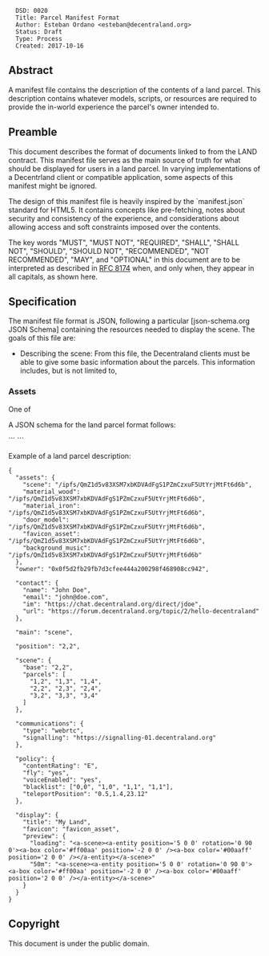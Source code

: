<pre>
  DSD: 0020
  Title: Parcel Manifest Format
  Author: Esteban Ordano <esteban@decentraland.org>
  Status: Draft
  Type: Process
  Created: 2017-10-16
</pre>

==Abstract==

A manifest file contains the description of the contents of a land parcel. This description contains whatever models, scripts, or resources are required to provide the in-world experience the parcel's owner intended to.

==Preamble==

This document describes the format of documents linked to from the LAND contract. This manifest file serves as the main source of truth for what should be displayed for users in a land parcel. In varying implementations of a Decentrland client or compatible application, some aspects of this manifest might be ignored.

The design of this manifest file is heavily inspired by the `manifest.json` standard for HTML5. It contains concepts like pre-fetching, notes about security and consistency of the experience, and considerations about allowing access and soft constraints imposed over the contents.

The key words "MUST", "MUST NOT", "REQUIRED", "SHALL", "SHALL NOT", "SHOULD", "SHOULD NOT", "RECOMMENDED", "NOT RECOMMENDED", "MAY", and "OPTIONAL" in this document are to be interpreted as described in [https://tools.ietf.org/html/rfc8174 RFC 8174] when, and only when, they appear in all capitals, as shown here.

==Specification==

The manifest file format is JSON, following a particular [json-schema.org JSON Schema] containing the resources needed to display the scene. The goals of this file are:

* Describing the scene: From this file, the Decentraland clients must be able to give some basic information about the parcels. This information includes, but is not limited to,

===Assets===

One of

A JSON schema for the land parcel format follows:

```
```

Example of a land parcel description:

<pre>
{
  "assets": {
    "scene": "/ipfs/QmZ1d5v83XSM7xbKDVAdFgS1PZmCzxuF5UtYrjMtFt6d6b",
    "material_wood": "/ipfs/QmZ1d5v83XSM7xbKDVAdFgS1PZmCzxuF5UtYrjMtFt6d6b",
    "material_iron": "/ipfs/QmZ1d5v83XSM7xbKDVAdFgS1PZmCzxuF5UtYrjMtFt6d6b",
    "door_model": "/ipfs/QmZ1d5v83XSM7xbKDVAdFgS1PZmCzxuF5UtYrjMtFt6d6b",
    "favicon_asset": "/ipfs/QmZ1d5v83XSM7xbKDVAdFgS1PZmCzxuF5UtYrjMtFt6d6b",
    "background_music": "/ipfs/QmZ1d5v83XSM7xbKDVAdFgS1PZmCzxuF5UtYrjMtFt6d6b"
  },
  "owner": "0x0f5d2fb29fb7d3cfee444a200298f468908cc942",

  "contact": {
    "name": "John Doe",
    "email": "john@doe.com",
    "im": "https://chat.decentraland.org/direct/jdoe",
    "url": "https://forum.decentraland.org/topic/2/hello-decentraland"
  },

  "main": "scene",

  "position": "2,2",

  "scene": {
    "base": "2,2",
    "parcels": [
      "1,2", "1,3", "1,4",
      "2,2", "2,3", "2,4",
      "3,2", "3,3", "3,4"
    ]
  },

  "communications": {
    "type": "webrtc",
    "signalling": "https://signalling-01.decentraland.org"
  },

  "policy": {
    "contentRating": "E",
    "fly": "yes",
    "voiceEnabled": "yes",
    "blacklist": ["0,0", "1,0", "1,1", "1,1"],
    "teleportPosition": "0.5,1.4,23.12"
  },

  "display": {
    "title": "My Land",
    "favicon": "favicon_asset",
    "preview": {
      "loading": "<a-scene><a-entity position='5 0 0' rotation='0 90 0'><a-box color='#ff00aa' position='-2 0 0' /><a-box color='#00aaff' position='2 0 0' /></a-entity></a-scene>"
      "50m": "<a-scene><a-entity position='5 0 0' rotation='0 90 0'><a-box color='#ff00aa' position='-2 0 0' /><a-box color='#00aaff' position='2 0 0' /></a-entity></a-scene>"
    }
  }
}
</pre>


==Copyright==

This document is under the public domain.
